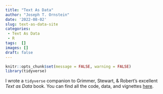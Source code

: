 ```yaml
---
title: "Text As Data"
author: "Joseph T. Ornstein"
date: '2022-08-02'
slug: text-as-data-site
categories:
 - Text As Data
 - R
tags:  []
images: []
draft: false
---
```


```r
knitr::opts_chunk$set(message = FALSE, warning = FALSE)
library(tidyverse)
```

I wrote a `tidyverse` companion to Grimmer, Stewart, & Robert's excellent *Text as Data* book. You can find all the code, data, and vignettes [here](https://joeornstein.github.io/text-as-data/).